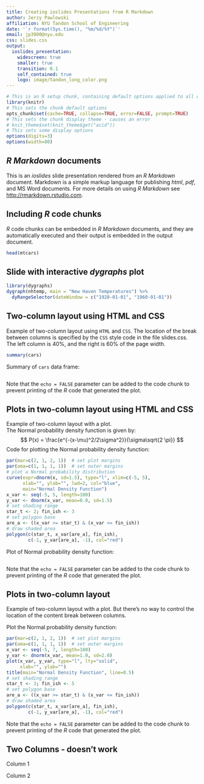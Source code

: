 ```yaml
---
title: Creating ioslides Presentations from R Markdown
author: Jerzy Pawlowski
affiliation: NYU Tandon School of Engineering
date: '`r format(Sys.time(), "%m/%d/%Y")`'
email: jp3900@nyu.edu
css: slides.css
output: 
  ioslides_presentation: 
    widescreen: true
    smaller: true
    transition: 0.1
    self_contained: true
    logo: image/tandon_long_color.png
---
```


```r
# This is an R setup chunk, containing default options applied to all other chunks
library(knitr)
# This sets the chunk default options
opts_chunk$set(cache=TRUE, collapse=TRUE, error=FALSE, prompt=TRUE)
# This sets the chunk display theme - causes an error
# knit_theme$set(knit_theme$get("acid"))
# This sets some display options
options(digits=3)
options(width=80)
```

## *R Markdown* documents

This is an *ioslides* slide presentation rendered from an *R Markdown* document. Markdown is a simple markup language for publishing *html*, *pdf*, and MS Word documents. For more details on using *R Markdown* see <http://rmarkdown.rstudio.com>.


## Including *R* code chunks

*R* code chunks can be embedded in *R Markdown* documents, and they are automatically executed and their output is embedded in the output document.

```r
head(mtcars)
```


## Slide with interactive *dygraphs* plot

```r
library(dygraphs)
dygraph(nhtemp, main = "New Haven Temperatures") %>% 
  dyRangeSelector(dateWindow = c("1920-01-01", "1960-01-01"))
```


## Two-column layout using HTML and CSS


<div class="column_left_40">
Example of two-column layout using `HTML` and `CSS`. 
The location of the break between columns is specified by the `CSS` style code in the file slides.css.
The left column is 40%, and the right is 60% of the page width. 

```r
summary(cars)
```

</div>

<div class="column_right_60">
Summary of `cars` data frame:

```r
```

Note that the `echo = FALSE` parameter can be added to the code chunk to prevent printing of the *R* code that generated the plot.
</div>



## Plots in two-column layout using HTML and CSS

<div class="column_left_50">
Example of two-column layout with a plot.  
The Normal probability density function is given by:
$$
  P(x) = \frac{e^{-(x-\mu)^2/2\sigma^2}}{\sigma\sqrt{2 \pi}}
$$
Code for plotting the Normal probability density function:

```r
par(mar=c(2, 1, 2, 1))  # set plot margins
par(oma=c(1, 1, 1, 1))  # set outer margins
# plot a Normal probability distribution
curve(expr=dnorm(x, sd=1.5), type="l", xlim=c(-5, 5),
      xlab="", ylab="", lwd=2, col="blue", 
      main="Normal Density Function")
x_var <- seq(-5, 5, length=100)
y_var <- dnorm(x_var, mean=0.0, sd=1.5)
# set shading range
star_t <- 2; fin_ish <- 3
# set polygon base
are_a <- ((x_var >= star_t) & (x_var <= fin_ish))
# draw shaded area
polygon(c(star_t, x_var[are_a], fin_ish),
        c(-1, y_var[are_a], -1), col="red")
```

</div>

<div class="column_right_50">

Plot of Normal probability density function:

```r
```
Note that the `echo = FALSE` parameter can be added to the code chunk to prevent printing of the *R* code that generated the plot.
</div>



## Plots in two-column layout {.columns-2}

Example of two-column layout with a plot.  But there's no way to control the location of the content break between columns.

Plot the Normal probability density function:

```r
par(mar=c(2, 1, 2, 1))  # set plot margins
par(oma=c(1, 1, 1, 1))  # set outer margins
x_var <- seq(-5, 7, length=100)
y_var <- dnorm(x_var, mean=1.0, sd=2.0)
plot(x_var, y_var, type="l", lty="solid",
     xlab="", ylab="")
title(main="Normal Density Function", line=0.5)
# set shading range
star_t <- 3; fin_ish <- 5
# set polygon base
are_a <- ((x_var >= star_t) & (x_var <= fin_ish))
# draw shaded area
polygon(c(star_t, x_var[are_a], fin_ish),
        c(-1, y_var[are_a], -1), col="red")
```

Note that the `echo = FALSE` parameter can be added to the code chunk to prevent printing of the *R* code that generated the plot.

## Two Columns - doesn't work {.smaller}  

<div class=".columns">

<div class=".column">
Column 1
</div>

<div class=".column">
Column 2
</div>

</div>

